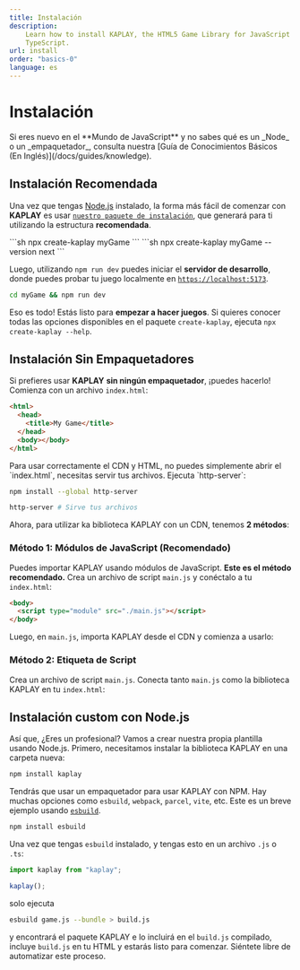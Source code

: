 ```yaml
---
title: Instalación 
description:
    Learn how to install KAPLAY, the HTML5 Game Library for JavaScript and
    TypeScript.
url: install
order: "basics-0"
language: es
---
```



# Instalación 

<Info crew="bean" title="Basic Knowledge">
Si eres nuevo en el **Mundo de JavaScript** y no sabes qué es un _Node_ o un _empaquetador_,
consulta nuestra [Guía de Conocimientos Básicos (En Inglés)](/docs/guides/knowledge).
</Info>

## Instalación Recomendada 

Una vez que tengas [Node.js](https://nodejs.org/en/download) instalado, la forma más fácil de comenzar con **KAPLAY** es usar
[`nuestro paquete de instalación`](https://www.npmjs.com/package/create-kaplay), que
generará para ti utilizando la estructura **recomendada**.

<JustForVersion version="3001">
```sh
npx create-kaplay myGame 
```
</JustForVersion>


<JustForVersion version="4000">
```sh
npx create-kaplay myGame --version next
```
</JustForVersion>

Luego, utilizando `npm run dev` puedes iniciar el **servidor de desarrollo**, donde
puedes probar tu juego localmente en [`https://localhost:5173`](https://localhost:5173).

```sh
cd myGame && npm run dev
```

Eso es todo! Estás listo para **empezar a hacer juegos**. Si quieres conocer todas las opciones
disponibles en el paquete `create-kaplay`, ejecuta `npx create-kaplay --help`.

## Instalación Sin Empaquetadores 

Si prefieres usar **KAPLAY** **sin ningún empaquetador**, ¡puedes hacerlo! Comienza con
un archivo `index.html`:

```html
<html>
  <head>
    <title>My Game</title>
  </head>
  <body></body>
</html>
```

<Info crew="kat" title="Serve your statics!">
Para usar correctamente el CDN y HTML, no puedes simplemente abrir el `index.html`, necesitas
servir tus archivos. Ejecuta `http-server`:

```sh
npm install --global http-server
```

```sh
http-server # Sirve tus archivos 
```

</Info>

Ahora, para utilizar ka biblioteca KAPLAY con un CDN, tenemos **2 métodos**:

### Método 1: Módulos de JavaScript (Recomendado) 

Puedes importar KAPLAY usando módulos de JavaScript. **Este es el método recomendado.**
Crea un archivo de script `main.js` y conéctalo a tu `index.html`:

```html
<body>
  <script type="module" src="./main.js"></script>
</body>
```

Luego, en `main.js`, importa KAPLAY desde el CDN y comienza a usarlo:

<InstallationCode mode="module" />

### Método 2: Etiqueta de Script 

Crea un archivo de script `main.js`. Conecta tanto `main.js` como la biblioteca KAPLAY en tu
`index.html`:

<InstallationCode mode="script_tag" />

## Instalación custom con Node.js 

Así que, ¿Eres un profesional? Vamos a crear nuestra propia plantilla usando Node.js. Primero,
necesitamos instalar la biblioteca KAPLAY en una carpeta nueva:

```sh
npm install kaplay
```

Tendrás que usar un empaquetador para usar KAPLAY con NPM. Hay muchas opciones
como `esbuild`, `webpack`, `parcel`, `vite`, etc. Este es un breve ejemplo usando [`esbuild`](https://esbuild.github.io/).

```sh
npm install esbuild
```

Una vez que tengas `esbuild` instalado, y tengas esto en un archivo `.js` o `.ts`:

```js
import kaplay from "kaplay";

kaplay();
```

solo ejecuta

```sh
esbuild game.js --bundle > build.js
```

y encontrará el paquete KAPLAY e lo incluirá en el `build.js` compilado,
incluye `build.js` en tu HTML y estarás listo para comenzar. Siéntete
libre de automatizar este proceso.